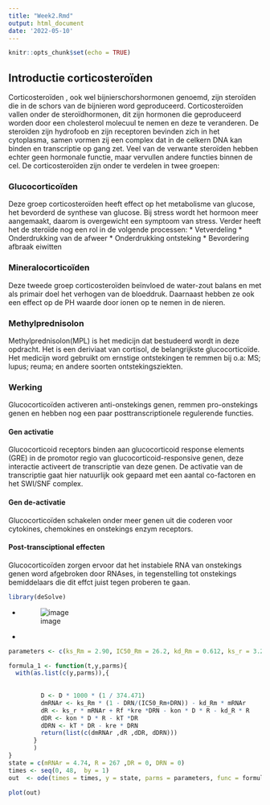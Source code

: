 ```yaml
---
title: "Week2.Rmd"
output: html_document
date: '2022-05-10'
---
```


```r
knitr::opts_chunk$set(echo = TRUE)
```

## Introductie corticosteroïden
Corticosteroïden , ook wel bijnierschorshormonen genoemd, zijn steroïden die in de schors van de bijnieren word geproduceerd. 
Corticosteroïden vallen onder de steroïdhormonen, dit zijn hormonen die geproduceerd worden door een cholesterol molecuul te nemen en deze te veranderen.
De steroïden zijn hydrofoob en zijn receptoren bevinden zich in het cytoplasma, samen vormen zij een complex dat in de celkern DNA kan binden en transcriptie op gang zet.
Veel van de verwante steroïden hebben echter geen hormonale functie, maar vervullen andere functies binnen de cel.
De corticosteroïden zijn onder te verdelen in twee groepen:

### Glucocorticoïden
Deze groep corticosteroïden heeft effect op het metabolisme van glucose, het bevorderd de synthese van glucose.
Bij stress wordt het hormoon meer aangemaakt, daarom is overgewicht een symptoom van stress.
Verder heeft het de steroïde nog een rol in de volgende processen:
* Vetverdeling
* Onderdrukking van de afweer
* Onderdrukking ontsteking
* Bevordering afbraak eiwitten

### Mineralocorticoïden
Deze tweede groep corticosteroïden beïnvloed de water-zout balans en met als primair doel het verhogen van de bloeddruk.
Daarnaast hebben ze ook een effect op de PH waarde door ionen op te nemen in de nieren.

### Methylprednisolon 
Methylprednisolon(MPL) is het medicijn dat bestudeerd wordt in deze opdracht.
Het is een deriviaat van cortisol, de belangrijkste glucocorticoïde.
Het medicijn word gebruikt om ernstige ontstekingen te remmen bij o.a:
MS; lupus; reuma; en andere soorten ontstekingsziekten.

### Werking
Glucocorticoïden activeren anti-onstekings genen, remmen pro-onstekings genen en hebben nog een paar posttranscriptionele regulerende functies.

#### Gen activatie
Glucocorticoid receptors binden aan  glucocorticoid response elements (GRE) in de promotor regio van glucocorticoid-responsive genen, deze interactie activeert de transcriptie van deze genen. De activatie van de transcriptie gaat hier natuurlijk ook gepaard met een aantal co-factoren en het SWI/SNF complex.

#### Gen de-activatie
Glucocorticoïden schakelen onder meer genen uit die coderen voor cytokines, chemokines en onstekings enzym receptors. 

#### Post-transciptional effecten
Glucocorticoïden zorgen ervoor dat het instabiele RNA van onstekings genen word afgebroken door RNAses, in tegenstelling tot onstekings bemiddelaars die dit effct juist tegen proberen te gaan.



```r
library(deSolve)
```

- 
![image](model.png)
- 

```r

parameters <- c(ks_Rm = 2.90, IC50_Rm = 26.2, kd_Rm = 0.612, ks_r = 3.22, Rf = 0.49, kre = 0.57, kon = 0.00329, kd_R = 0.0572, kT = 0.63, D = 20)

formula_1 <- function(t,y,parms){
  with(as.list(c(y,parms)),{
    
          
         D <- D * 1000 * (1 / 374.471)
         dmRNAr <- ks_Rm * (1 - DRN/(IC50_Rm+DRN)) - kd_Rm * mRNAr
         dR <- ks_r * mRNAr + Rf *kre *DRN - kon * D * R - kd_R * R
         dDR <- kon * D * R - kT *DR
         dDRN <- kT * DR - kre * DRN
         return(list(c(dmRNAr ,dR ,dDR, dDRN)))
       }
       )
}
state = c(mRNAr = 4.74, R = 267 ,DR = 0, DRN = 0)
times <- seq(0, 48,  by = 1)
out  <- ode(times = times, y = state, parms = parameters, func = formula_1, method = "euler")

plot(out)
```